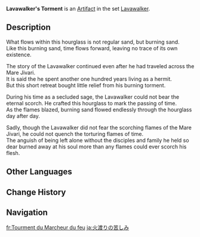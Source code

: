 {{Artifact Infobox
|image = Item Lavawalker's Torment.png
|set   = Lavawalker
|piece = Sands of Eon
}}
{{Description|Burning sand flows within this hourglass. Despite the intense heat, the sand leave no mark upon the vessel that houses it.}}
'''Lavawalker's Torment''' is an [[Artifact]] in the set [[Lavawalker]].

==Description==
What flows within this hourglass is not regular sand, but burning sand.<br />Like this burning sand, time flows forward, leaving no trace of its own existence.

The story of the Lavawalker continued even after he had traveled across the Mare Jivari.<br />It is said the he spent another one hundred years living as a hermit.<br />But this short retreat bought little relief from his burning torment.

During his time as a secluded sage, the Lavawalker could not bear the eternal scorch. He crafted this hourglass to mark the passing of time.<br />As the flames blazed, burning sand flowed endlessly through the hourglass day after day.

Sadly, though the Lavawalker did not fear the scorching flames of the Mare Jivari, he could not quench the torturing flames of time.<br />The anguish of being left alone without the disciples and family he held so dear burned away at his soul more than any flames could ever scorch his flesh.

==Other Languages==
{{Other Languages
|en      = Lavawalker's Torment
|zhs     = 渡火者的煎熬
|zhs_rm  = Dù Huǒ Zhě de Jiān'áo
|zht     = 渡火者的煎熬
|zht_rm  = Dù Huǒ Zhě de Jiān'áo
|zh_tl   = Fire Walker's Torment
|ja      = 火渡りの苦しみ
|ja_rm   = Hiwatari no Kurushimi
|ja_tl   = Fire Walker's Torment
|ko      = 불 위를 걷는 자의 시련
|ko_rm   = Bul Wi-reul Geonneun Ja-ui Siryeon
|ko_tl   = Trial of Fire Walker
|es      = Tormento del Corredor de Lava
|es_tl   = Torment of the Lava Runner
|fr      = Tourment du Marcheur du feu
|fr_tl   = Torment of the Fire Walker
|ru      = Муки ступающего по лаве
|ru_tl   = Lavawalker's Torments
|th      = Torment of Lavawalker
|th_rm   = 
|th_tl   = 
|vi      = Sự Dằn Vặt Của Người Vượt Lửa
|vi_tl   = 
|de      = Mühsal des Lavaläufers
|de_tl   = Hardship of the Lavarunner
|id      = Lavawalker's Torment
|pt      = Tortura do Corredor de Lava
|pt_tl   = 
|tr      = Lavdagezenin Azabı
|tr_tl   = 
|it      = Tormento dell'Attraversafuochi
|it_tl   = 
}}

==Change History==
{{Change History|1.0}}

==Navigation==
{{Artifact Set Navbox|Lavawalker}}

[[fr:Tourment du Marcheur du feu]]
[[ja:火渡りの苦しみ]]